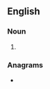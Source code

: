 ==English==

===Noun===
{{head|en|noun form}}

# {{plural of|enologist|lang=en}}

===Anagrams===
* {{anagrams|en|a=egilnoosst|neologists|senologist}}